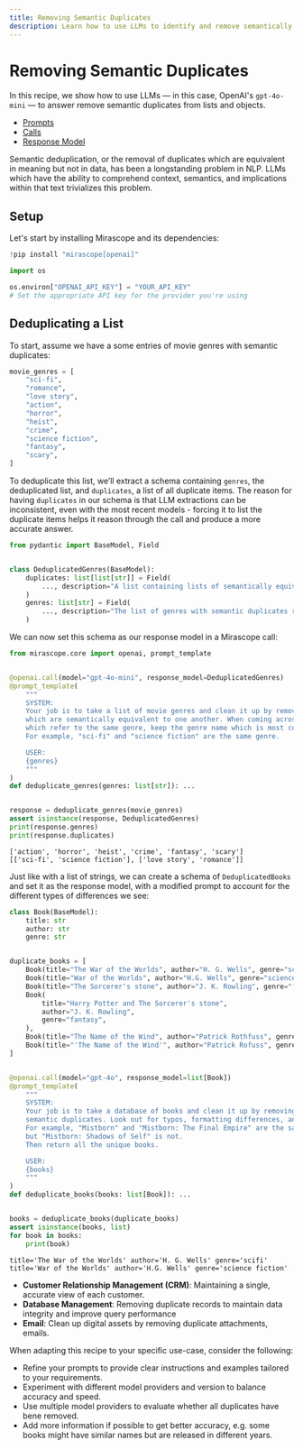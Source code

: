 ```yaml
---
title: Removing Semantic Duplicates
description: Learn how to use LLMs to identify and remove semantically equivalent items from lists and objects, solving a longstanding problem in natural language processing.
---
```


# Removing Semantic Duplicates

 In this recipe, we show how to use LLMs — in this case, OpenAI's `gpt-4o-mini` — to answer remove semantic duplicates from lists and objects.

<Info title="Mirascope Concepts Used" collapsible={true} defaultCollapsed={true}>
<ul>
<li><a href="/docs/mirascope/learn/prompts/">Prompts</a></li>
<li><a href="/docs/mirascope/learn/calls/">Calls</a></li>
<li><a href="/docs/mirascope/learn/response_models/">Response Model</a></li>
</ul>
</Info>

<Note title="Background">
<p>
Semantic deduplication, or the removal of duplicates which are equivalent in meaning but not in data, has been a longstanding problem in NLP. LLMs which have the ability to comprehend context, semantics, and implications within that text trivializes this problem.
</p>
</Note>

## Setup

Let's start by installing Mirascope and its dependencies:


```python
!pip install "mirascope[openai]"
```


```python
import os

os.environ["OPENAI_API_KEY"] = "YOUR_API_KEY"
# Set the appropriate API key for the provider you're using
```

## Deduplicating a List

To start, assume we have a some entries of movie genres with semantic duplicates:


```python
movie_genres = [
    "sci-fi",
    "romance",
    "love story",
    "action",
    "horror",
    "heist",
    "crime",
    "science fiction",
    "fantasy",
    "scary",
]
```

To deduplicate this list, we’ll extract a schema containing `genres`, the deduplicated list, and `duplicates`, a list of all duplicate items. The reason for having `duplicates` in our schema is that LLM extractions can be inconsistent, even with the most recent models - forcing it to list the duplicate items helps it reason through the call and produce a more accurate answer.



```python
from pydantic import BaseModel, Field


class DeduplicatedGenres(BaseModel):
    duplicates: list[list[str]] = Field(
        ..., description="A list containing lists of semantically equivalent items"
    )
    genres: list[str] = Field(
        ..., description="The list of genres with semantic duplicates removed"
    )
```


We can now set this schema as our response model in a Mirascope call:



```python
from mirascope.core import openai, prompt_template


@openai.call(model="gpt-4o-mini", response_model=DeduplicatedGenres)
@prompt_template(
    """
    SYSTEM:
    Your job is to take a list of movie genres and clean it up by removing items
    which are semantically equivalent to one another. When coming across multiple items
    which refer to the same genre, keep the genre name which is most commonly used.
    For example, "sci-fi" and "science fiction" are the same genre.

    USER:
    {genres}
    """
)
def deduplicate_genres(genres: list[str]): ...


response = deduplicate_genres(movie_genres)
assert isinstance(response, DeduplicatedGenres)
print(response.genres)
print(response.duplicates)
```

    ['action', 'horror', 'heist', 'crime', 'fantasy', 'scary']
    [['sci-fi', 'science fiction'], ['love story', 'romance']]



Just like with a list of strings, we can create a schema of `DeduplicatedBooks` and set it as the response model, with a modified prompt to account for the different types of differences we see:



```python
class Book(BaseModel):
    title: str
    author: str
    genre: str


duplicate_books = [
    Book(title="The War of the Worlds", author="H. G. Wells", genre="scifi"),
    Book(title="War of the Worlds", author="H.G. Wells", genre="science fiction"),
    Book(title="The Sorcerer's stone", author="J. K. Rowling", genre="fantasy"),
    Book(
        title="Harry Potter and The Sorcerer's stone",
        author="J. K. Rowling",
        genre="fantasy",
    ),
    Book(title="The Name of the Wind", author="Patrick Rothfuss", genre="fantasy"),
    Book(title="'The Name of the Wind'", author="Patrick Rofuss", genre="fiction"),
]


@openai.call(model="gpt-4o", response_model=list[Book])
@prompt_template(
    """
    SYSTEM:
    Your job is to take a database of books and clean it up by removing items which are
    semantic duplicates. Look out for typos, formatting differences, and categorizations.
    For example, "Mistborn" and "Mistborn: The Final Empire" are the same book 
    but "Mistborn: Shadows of Self" is not.
    Then return all the unique books.

    USER:
    {books}
    """
)
def deduplicate_books(books: list[Book]): ...


books = deduplicate_books(duplicate_books)
assert isinstance(books, list)
for book in books:
    print(book)
```

    title='The War of the Worlds' author='H. G. Wells' genre='scifi'
    title='War of the Worlds' author='H.G. Wells' genre='science fiction'


<Info title="Additional Real-World Examples">
<ul>
<li><b>Customer Relationship Management (CRM)</b>: Maintaining a single, accurate view of each customer.</li>
<li><b>Database Management</b>: Removing duplicate records to maintain data integrity and improve query performance</li>
<li><b>Email</b>: Clean up digital assets by removing duplicate attachments, emails.</li>
</ul>
</Info>

When adapting this recipe to your specific use-case, consider the following:

- Refine your prompts to provide clear instructions and examples tailored to your requirements.
- Experiment with different model providers and version to balance accuracy and speed.
- Use multiple model providers to evaluate whether all duplicates have bene removed.
- Add more information if possible to get better accuracy, e.g. some books might have similar names but are released in different years.

